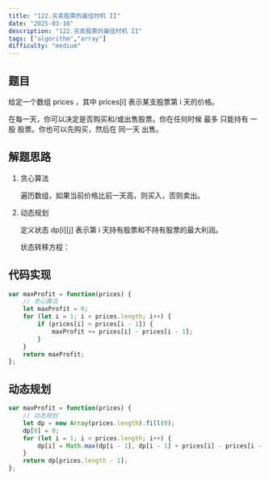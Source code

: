 ```yaml
---
title: "122.买卖股票的最佳时机 II"
date: "2025-03-10"
description: "122.买卖股票的最佳时机 II"
tags: ["algorithm","array"]
difficulty: "medium"
---
```


## 题目

给定一个数组 prices ，其中 prices[i] 表示某支股票第 i 天的价格。

在每一天，你可以决定是否购买和/或出售股票。你在任何时候 最多 只能持有 一股 股票。你也可以先购买，然后在 同一天 出售。


## 解题思路

1. 贪心算法

    遍历数组，如果当前价格比前一天高，则买入，否则卖出。    

2. 动态规划

    定义状态 dp[i][j] 表示第 i 天持有股票和不持有股票的最大利润。

    状态转移方程：
    
    

## 代码实现

```javascript
var maxProfit = function(prices) {
    // 贪心算法
    let maxProfit = 0;
    for (let i = 1; i < prices.length; i++) {
        if (prices[i] > prices[i - 1]) {
            maxProfit += prices[i] - prices[i - 1];
        }
    }
    return maxProfit;
};
``` 

## 动态规划

```javascript
var maxProfit = function(prices) {
    // 动态规划
    let dp = new Array(prices.length).fill(0);
    dp[0] = 0;
    for (let i = 1; i < prices.length; i++) {
        dp[i] = Math.max(dp[i - 1], dp[i - 1] + prices[i] - prices[i - 1]);
    }
    return dp[prices.length - 1];
};
```